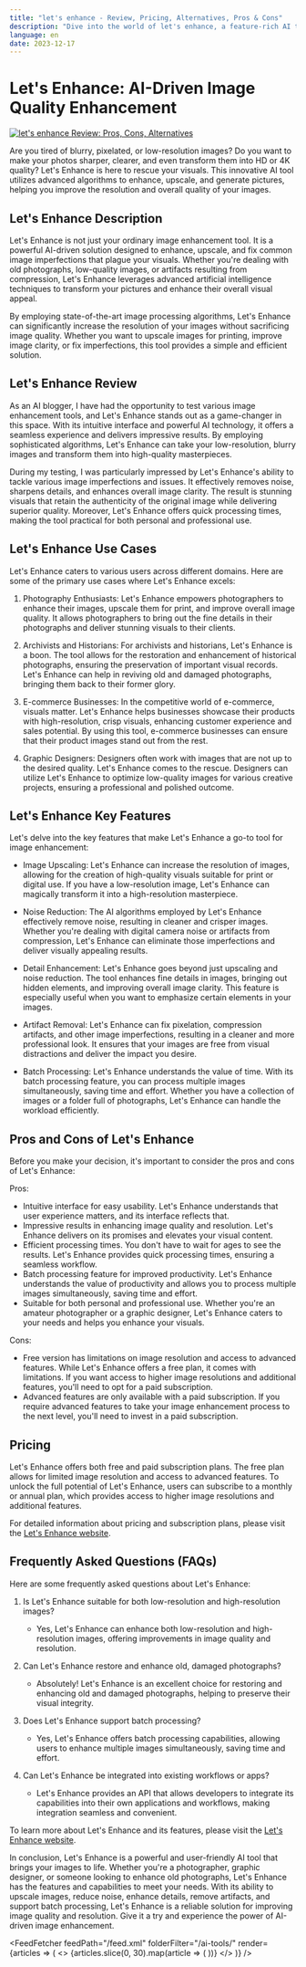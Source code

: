 ```yaml
---
title: "let's enhance - Review, Pricing, Alternatives, Pros & Cons"
description: "Dive into the world of let's enhance, a feature-rich AI tool. Learn about its features, pricing, and how it's making an impact. Don't miss out!"
language: en
date: 2023-12-17
---
```

        
# Let's Enhance: AI-Driven Image Quality Enhancement


<BlogHeader />


[![let's enhance Review: Pros, Cons, Alternatives](/ai-tools/lets-enhance.png)](https://letsenhance.io/)



Are you tired of blurry, pixelated, or low-resolution images? Do you want to make your photos sharper, clearer, and even transform them into HD or 4K quality? Let's Enhance is here to rescue your visuals. This innovative AI tool utilizes advanced algorithms to enhance, upscale, and generate pictures, helping you improve the resolution and overall quality of your images.

## Let's Enhance Description

Let's Enhance is not just your ordinary image enhancement tool. It is a powerful AI-driven solution designed to enhance, upscale, and fix common image imperfections that plague your visuals. Whether you're dealing with old photographs, low-quality images, or artifacts resulting from compression, Let's Enhance leverages advanced artificial intelligence techniques to transform your pictures and enhance their overall visual appeal.

By employing state-of-the-art image processing algorithms, Let's Enhance can significantly increase the resolution of your images without sacrificing image quality. Whether you want to upscale images for printing, improve image clarity, or fix imperfections, this tool provides a simple and efficient solution.

## Let's Enhance Review

As an AI blogger, I have had the opportunity to test various image enhancement tools, and Let's Enhance stands out as a game-changer in this space. With its intuitive interface and powerful AI technology, it offers a seamless experience and delivers impressive results. By employing sophisticated algorithms, Let's Enhance can take your low-resolution, blurry images and transform them into high-quality masterpieces.

During my testing, I was particularly impressed by Let's Enhance's ability to tackle various image imperfections and issues. It effectively removes noise, sharpens details, and enhances overall image clarity. The result is stunning visuals that retain the authenticity of the original image while delivering superior quality. Moreover, Let's Enhance offers quick processing times, making the tool practical for both personal and professional use.

## Let's Enhance Use Cases

Let's Enhance caters to various users across different domains. Here are some of the primary use cases where Let's Enhance excels:

1. Photography Enthusiasts: Let's Enhance empowers photographers to enhance their images, upscale them for print, and improve overall image quality. It allows photographers to bring out the fine details in their photographs and deliver stunning visuals to their clients.

2. Archivists and Historians: For archivists and historians, Let's Enhance is a boon. The tool allows for the restoration and enhancement of historical photographs, ensuring the preservation of important visual records. Let's Enhance can help in reviving old and damaged photographs, bringing them back to their former glory.

3. E-commerce Businesses: In the competitive world of e-commerce, visuals matter. Let's Enhance helps businesses showcase their products with high-resolution, crisp visuals, enhancing customer experience and sales potential. By using this tool, e-commerce businesses can ensure that their product images stand out from the rest.

4. Graphic Designers: Designers often work with images that are not up to the desired quality. Let's Enhance comes to the rescue. Designers can utilize Let's Enhance to optimize low-quality images for various creative projects, ensuring a professional and polished outcome.

## Let's Enhance Key Features

Let's delve into the key features that make Let's Enhance a go-to tool for image enhancement:

- Image Upscaling: Let's Enhance can increase the resolution of images, allowing for the creation of high-quality visuals suitable for print or digital use. If you have a low-resolution image, Let's Enhance can magically transform it into a high-resolution masterpiece.

- Noise Reduction: The AI algorithms employed by Let's Enhance effectively remove noise, resulting in cleaner and crisper images. Whether you're dealing with digital camera noise or artifacts from compression, Let's Enhance can eliminate those imperfections and deliver visually appealing results.

- Detail Enhancement: Let's Enhance goes beyond just upscaling and noise reduction. The tool enhances fine details in images, bringing out hidden elements, and improving overall image clarity. This feature is especially useful when you want to emphasize certain elements in your images.

- Artifact Removal: Let's Enhance can fix pixelation, compression artifacts, and other image imperfections, resulting in a cleaner and more professional look. It ensures that your images are free from visual distractions and deliver the impact you desire.

- Batch Processing: Let's Enhance understands the value of time. With its batch processing feature, you can process multiple images simultaneously, saving time and effort. Whether you have a collection of images or a folder full of photographs, Let's Enhance can handle the workload efficiently.

## Pros and Cons of Let's Enhance

Before you make your decision, it's important to consider the pros and cons of Let's Enhance:

Pros:
- Intuitive interface for easy usability. Let's Enhance understands that user experience matters, and its interface reflects that.
- Impressive results in enhancing image quality and resolution. Let's Enhance delivers on its promises and elevates your visual content.
- Efficient processing times. You don't have to wait for ages to see the results. Let's Enhance provides quick processing times, ensuring a seamless workflow.
- Batch processing feature for improved productivity. Let's Enhance understands the value of productivity and allows you to process multiple images simultaneously, saving time and effort.
- Suitable for both personal and professional use. Whether you're an amateur photographer or a graphic designer, Let's Enhance caters to your needs and helps you enhance your visuals.

Cons:
- Free version has limitations on image resolution and access to advanced features. While Let's Enhance offers a free plan, it comes with limitations. If you want access to higher image resolutions and additional features, you'll need to opt for a paid subscription.
- Advanced features are only available with a paid subscription. If you require advanced features to take your image enhancement process to the next level, you'll need to invest in a paid subscription.

## Pricing

Let's Enhance offers both free and paid subscription plans. The free plan allows for limited image resolution and access to advanced features. To unlock the full potential of Let's Enhance, users can subscribe to a monthly or annual plan, which provides access to higher image resolutions and additional features.

For detailed information about pricing and subscription plans, please visit the [Let's Enhance website](https://letsenhance.io/).

## Frequently Asked Questions (FAQs)

Here are some frequently asked questions about Let's Enhance:

1. Is Let's Enhance suitable for both low-resolution and high-resolution images?
   - Yes, Let's Enhance can enhance both low-resolution and high-resolution images, offering improvements in image quality and resolution.

2. Can Let's Enhance restore and enhance old, damaged photographs?
   - Absolutely! Let's Enhance is an excellent choice for restoring and enhancing old and damaged photographs, helping to preserve their visual integrity.

3. Does Let's Enhance support batch processing?
   - Yes, Let's Enhance offers batch processing capabilities, allowing users to enhance multiple images simultaneously, saving time and effort.

4. Can Let's Enhance be integrated into existing workflows or apps?
   - Let's Enhance provides an API that allows developers to integrate its capabilities into their own applications and workflows, making integration seamless and convenient.

To learn more about Let's Enhance and its features, please visit the [Let's Enhance website](https://letsenhance.io/).

In conclusion, Let's Enhance is a powerful and user-friendly AI tool that brings your images to life. Whether you're a photographer, graphic designer, or someone looking to enhance old photographs, Let's Enhance has the features and capabilities to meet your needs. With its ability to upscale images, reduce noise, enhance details, remove artifacts, and support batch processing, Let's Enhance is a reliable solution for improving image quality and resolution. Give it a try and experience the power of AI-driven image enhancement.


<AdComponent />


<FeedFetcher feedPath="/feed.xml" folderFilter="/ai-tools/" render={articles => (
    <>
        <Cards>
            {articles.slice(0, 30).map(article => (
                <Card key={article.link} title={article.title} href={article.link} />
            ))}
        </Cards>
    </>
)} />

